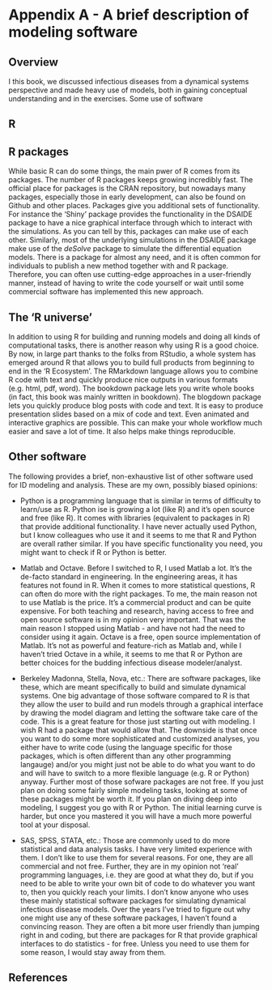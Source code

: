 # Appendix A - A brief description of modeling software


## Overview
I this book, we discussed infectious diseases from a dynamical systems perspective and made heavy use of models, both in gaining conceptual understanding and in the exercises. Some use of software


## R


## R packages
While basic R can do some things, the main pwer of R comes from its packages. The number of R packages keeps growing incredibly fast. The official place for packages is the CRAN repository, but nowadays many packages, especially those in early development, can also be found on Github and other places. Packages give you additional sets of functionality. For instance the 'Shiny' package provides the functionality in the DSAIDE package to have a nice graphical interface through which to interact with the simulations. As you can tell by this, packages can make use of each other. Similarly, most of the underlying simulations in the DSAIDE package make use of the _deSolve_ package to simulate the differential equation models. There is a package for almost any need, and it is often common for individuals to publish a new method together with and R package. Therefore, you can often use cutting-edge approaches in a user-friendly manner, instead of having to write the code yourself or wait until some commercial software has implemented this new approach.



## The 'R universe'
In addition to using R for building and running models and doing all kinds of computational tasks, there is another reason why using R is a good choice. By now, in large part thanks to the folks from RStudio, a whole system has emerged around R that allows you to build full products from beginning to end in the 'R Ecosystem'. The RMarkdown language allows you to combine R code with text and quickly produce nice outputs in various formats (e.g. html, pdf, word). The bookdown package lets you write whole books (in fact, this book was mainly written in bookdown). The blogdown package lets you quickly produce blog posts with code and text. It is easy to produce presentation slides based on a mix of code and text. Even animated and interactive graphics are possible. This can make your whole workflow much easier and save a lot of time. It also helps make things reproducible.


## Other software
The following provides a brief, non-exhaustive list of other software used for ID modeling and analysis. These are my own, possibly biased opinions:

* Python is a programming language that is similar in terms of difficulty to learn/use as R. Python ise is growing a lot (like R) and it's open source and free (like R). It comes with libraries (equivalent to packages in R) that provide additional functionality. I have never actually used Python, but I know colleagues who use it and it seems to me that R and Python are overall rather similar. If you have specific functionality you need, you might want to check if R or Python is better.

* Matlab and Octave. Before I switched to R, I used Matlab a lot. It's the de-facto standard in engineering. In the engineering areas, it has features not found in R. When it comes to more statistical questions, R can often do more with the right packages. To me, the main reason not to use Matlab is the price. It's a commercial product and can be quite expensive. For both teaching and research, having access to free and open source software is in my opinion very important. That was the main reason I stopped using Matlab - and have not had the need to consider using it again. Octave is a free, open source implementation of Matlab. It's not as powerful and feature-rich as Matlab and, while I haven't tried Octave in a while, it seems to me that R or Python are better choices for the budding infectious disease modeler/analyst.

* Berkeley Madonna, Stella, Nova, etc.: There are software packages, like these, which are meant specifically to build and simulate dynamical systems. One big advantage of those software compared to R is that they allow the user to build and run models through a graphical interface by drawing the model diagram and letting the software take care of the code. This is a great feature for those just starting out with modeling. I wish R had a package that would allow that. The downside is that once you want to do some more sophisticated and customized analyses, you either have to write code (using the language specific for those packages, which is often different than any other programming langauge) and/or you might just not be able to do what you want to do and will have to switch to a more flexible language (e.g. R or Python) anyway. Further most of those sofware packages are not free. If you just plan on doing some fairly simple modeling tasks, looking at some of these packages might be worth it. If you plan on diving deep into modeling, I suggest you go with R or Python. The initial learning curve is harder, but once you mastered it you will have a much more powerful tool at your disposal.

* SAS, SPSS, STATA, etc.: Those are commonly used to do more statistical and data analysis tasks. I have very limited experience with them. I don't like to use them for several reasons. For one, they are all commercial and not free. Further, they are in my opinion not 'real' programming languages, i.e. they are good at what they do, but if you need to be able to write your own bit of code to do whatever you want to, then you quickly reach your limits. I don't know anyone who uses these mainly statistical software packages for simulating dynamical infectious disease models. Over the years I've tried to figure out why one might use any of these software packages, I haven't found a convincing reason. They are often a bit more user friendly than jumping right in and coding, but there are packages for R that provide graphical interfaces to do statistics - for free. Unless you need to use them for some reason, I would stay away from them.




## References


